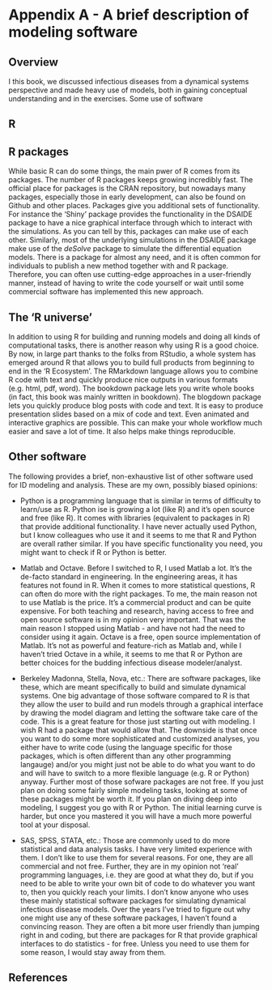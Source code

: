 # Appendix A - A brief description of modeling software


## Overview
I this book, we discussed infectious diseases from a dynamical systems perspective and made heavy use of models, both in gaining conceptual understanding and in the exercises. Some use of software


## R


## R packages
While basic R can do some things, the main pwer of R comes from its packages. The number of R packages keeps growing incredibly fast. The official place for packages is the CRAN repository, but nowadays many packages, especially those in early development, can also be found on Github and other places. Packages give you additional sets of functionality. For instance the 'Shiny' package provides the functionality in the DSAIDE package to have a nice graphical interface through which to interact with the simulations. As you can tell by this, packages can make use of each other. Similarly, most of the underlying simulations in the DSAIDE package make use of the _deSolve_ package to simulate the differential equation models. There is a package for almost any need, and it is often common for individuals to publish a new method together with and R package. Therefore, you can often use cutting-edge approaches in a user-friendly manner, instead of having to write the code yourself or wait until some commercial software has implemented this new approach.



## The 'R universe'
In addition to using R for building and running models and doing all kinds of computational tasks, there is another reason why using R is a good choice. By now, in large part thanks to the folks from RStudio, a whole system has emerged around R that allows you to build full products from beginning to end in the 'R Ecosystem'. The RMarkdown language allows you to combine R code with text and quickly produce nice outputs in various formats (e.g. html, pdf, word). The bookdown package lets you write whole books (in fact, this book was mainly written in bookdown). The blogdown package lets you quickly produce blog posts with code and text. It is easy to produce presentation slides based on a mix of code and text. Even animated and interactive graphics are possible. This can make your whole workflow much easier and save a lot of time. It also helps make things reproducible.


## Other software
The following provides a brief, non-exhaustive list of other software used for ID modeling and analysis. These are my own, possibly biased opinions:

* Python is a programming language that is similar in terms of difficulty to learn/use as R. Python ise is growing a lot (like R) and it's open source and free (like R). It comes with libraries (equivalent to packages in R) that provide additional functionality. I have never actually used Python, but I know colleagues who use it and it seems to me that R and Python are overall rather similar. If you have specific functionality you need, you might want to check if R or Python is better.

* Matlab and Octave. Before I switched to R, I used Matlab a lot. It's the de-facto standard in engineering. In the engineering areas, it has features not found in R. When it comes to more statistical questions, R can often do more with the right packages. To me, the main reason not to use Matlab is the price. It's a commercial product and can be quite expensive. For both teaching and research, having access to free and open source software is in my opinion very important. That was the main reason I stopped using Matlab - and have not had the need to consider using it again. Octave is a free, open source implementation of Matlab. It's not as powerful and feature-rich as Matlab and, while I haven't tried Octave in a while, it seems to me that R or Python are better choices for the budding infectious disease modeler/analyst.

* Berkeley Madonna, Stella, Nova, etc.: There are software packages, like these, which are meant specifically to build and simulate dynamical systems. One big advantage of those software compared to R is that they allow the user to build and run models through a graphical interface by drawing the model diagram and letting the software take care of the code. This is a great feature for those just starting out with modeling. I wish R had a package that would allow that. The downside is that once you want to do some more sophisticated and customized analyses, you either have to write code (using the language specific for those packages, which is often different than any other programming langauge) and/or you might just not be able to do what you want to do and will have to switch to a more flexible language (e.g. R or Python) anyway. Further most of those sofware packages are not free. If you just plan on doing some fairly simple modeling tasks, looking at some of these packages might be worth it. If you plan on diving deep into modeling, I suggest you go with R or Python. The initial learning curve is harder, but once you mastered it you will have a much more powerful tool at your disposal.

* SAS, SPSS, STATA, etc.: Those are commonly used to do more statistical and data analysis tasks. I have very limited experience with them. I don't like to use them for several reasons. For one, they are all commercial and not free. Further, they are in my opinion not 'real' programming languages, i.e. they are good at what they do, but if you need to be able to write your own bit of code to do whatever you want to, then you quickly reach your limits. I don't know anyone who uses these mainly statistical software packages for simulating dynamical infectious disease models. Over the years I've tried to figure out why one might use any of these software packages, I haven't found a convincing reason. They are often a bit more user friendly than jumping right in and coding, but there are packages for R that provide graphical interfaces to do statistics - for free. Unless you need to use them for some reason, I would stay away from them.




## References


